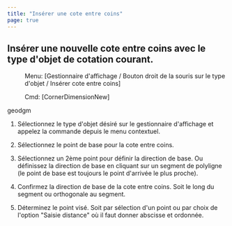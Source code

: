 ```yaml
---
title: "Insérer une cote entre coins"
page: true
---
```

## Ins&#233;rer une nouvelle cote entre coins avec le type d&#39;objet de cotation courant.
 <Menu> Menu: [Gestionnaire d'affichage / Bouton droit de la souris sur le type d'objet / Insérer cote entre coins] </Menu> 
<GeoDesigner> <Menu> Cmd: [CornerDimensionNew] </Menu> 

 <Placeholder>geodgm</Placeholder> </GeoDesigner>

1. S&#233;lectionnez le type d&#39;objet d&#233;sir&#233; sur le gestionnaire d&#39;affichage et appelez la commande depuis le menu contextuel.

2. S&#233;lectionnez le point de base pour la cote entre coins.

3. S&#233;lectionnez un 2&#232;me point pour d&#233;finir la direction de base. Ou d&#233;finissez la direction de base en cliquant sur un segment de polyligne (le point de base est toujours le point d&#39;arriv&#233;e le plus proche).

4. Confirmez la direction de base de la cote entre coins. Soit le long du segment ou orthogonale au segment.

5. D&#233;terminez le point vis&#233;. Soit par s&#233;lection d&#39;un point ou par choix de l&#39;option &quot;Saisie distance&quot; o&#249; il faut donner abscisse et ordonn&#233;e.



